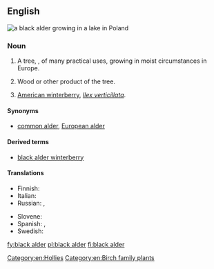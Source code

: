 ==English==
[[File:Alder in lake.jpg|thumb|a '''black alder''' growing in a lake in Poland]]
{{wikipedia|Alnus glutinosa}}

===Noun===
{{en-noun|head=[[black]] [[alder]]|~}}

# {{lb|en|countable|uncountable}} A tree, {{taxlink|Alnus glutinosa|species|noshow=1}}, of many practical uses, growing in moist circumstances in Europe.
# {{lb|en|uncountable}} Wood or other product of the tree.
# [[American winterberry]], ''[[Ilex verticillata]]''.

====Synonyms====
* [[common alder]], [[European alder]]

====Derived terms====
* [[black alder winterberry]]

====Translations====
{{trans-top|''Alnus glutinosa'' tree}}
* Finnish: {{t+|fi|tervaleppä}}
* Italian: {{t|it|ontano nero|m}}
* Russian: {{t|ru|ольха́ кле́йкая|f}}, {{t|ru|ольха́ чёрная|f}}
{{trans-mid}}
* Slovene: {{t|sl|črna jelša}}
* Spanish: {{qualifier|Castilian Spanish}} {{t+|es|aliso|m}}, {{qualifier|Castilian Spanish}} {{t+|es|alisos|m-p}}
* Swedish: {{t+|sv|klibbal|c}}
{{trans-bottom}}
{{trans-top|wood or other product}}
{{trans-mid}}
{{trans-bottom}}
{{trans-see|American winterberry}}

[[Category:en:Hollies]]
[[Category:en:Birch family plants]]
[[fy:black alder]]
[[pl:black alder]]
[[fi:black alder]]